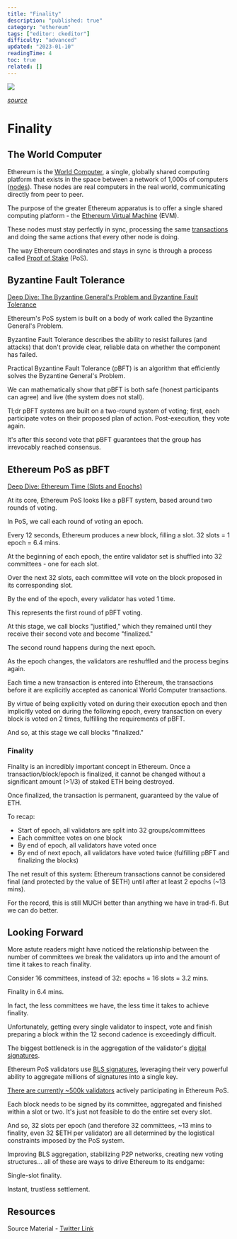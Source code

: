 ```yaml
---
title: "Finality"
description: "published: true"
category: "ethereum"
tags: ["editor: ckeditor"]
difficulty: "advanced"
updated: "2023-01-10"
readingTime: 4
toc: true
related: []
---
```


![](/images/finality-banner.png)

[*source*](https://holon.investments/ethereum-check-in/)

# Finality

## The World Computer

Ethereum is the [World Computer](https://inevitableeth.com/home/ethereum/world-computer), a single, globally shared computing platform that exists in the space between a network of 1,000s of computers ([nodes](https://inevitableeth.com/home/ethereum/node)). These nodes are real computers in the real world, communicating directly from peer to peer. 

The purpose of the greater Ethereum apparatus is to offer a single shared computing platform - the [Ethereum Virtual Machine](https://inevitableeth.com/home/ethereum/evm) (EVM).

These nodes must stay perfectly in sync, processing the same [transactions](/ethereum/transaction) and doing the same actions that every other node is doing.

The way Ethereum coordinates and stays in sync is through a process called [Proof of Stake](/ethereum/pos) (PoS).

## Byzantine Fault Tolerance

[Deep Dive: The Byzantine General's Problem and Byzantine Fault Tolerance](/concepts/bft) 

Ethereum's PoS system is built on a body of work called the Byzantine General's Problem.

Byzantine Fault Tolerance describes the ability to resist failures (and attacks) that don't provide clear, reliable data on whether the component has failed.

Practical Byzantine Fault Tolerance (pBFT) is an algorithm that efficiently solves the Byzantine General's Problem.

We can mathematically show that pBFT is both safe (honest participants can agree) and live (the system does not stall).

Tl;dr pBFT systems are built on a two-round system of voting; first, each participate votes on their proposed plan of action. Post-execution, they vote again.

It's after this second vote that pBFT guarantees that the group has irrevocably reached consensus.

## Ethereum PoS as pBFT

[Deep Dive: Ethereum Time (Slots and Epochs)](/ethereum/time)

At its core, Ethereum PoS looks like a pBFT system, based around two rounds of voting.

In PoS, we call each round of voting an epoch.

Every 12 seconds, Ethereum produces a new block, filling a slot. 32 slots = 1 epoch = 6.4 mins.

At the beginning of each epoch, the entire validator set is shuffled into 32 committees - one for each slot.

Over the next 32 slots, each committee will vote on the block proposed in its corresponding slot.

By the end of the epoch, every validator has voted 1 time.

This represents the first round of pBFT voting.

At this stage, we call blocks "justified," which they remained until they receive their second vote and become "finalized."

The second round happens during the next epoch.

As the epoch changes, the validators are reshuffled and the process begins again.

Each time a new transaction is entered into Ethereum, the transactions before it are explicitly accepted as canonical World Computer transactions.

By virtue of being explicitly voted on during their execution epoch and then implicitly voted on during the following epoch, every transaction on every block is voted on 2 times, fulfilling the requirements of pBFT.

And so, at this stage we call blocks "finalized."

### Finality

Finality is an incredibly important concept in Ethereum. Once a transaction/block/epoch is finalized, it cannot be changed without a significant amount (>1/3) of staked ETH being destroyed.

Once finalized, the transaction is permanent, guaranteed by the value of ETH.

To recap:

*   Start of epoch, all validators are split into 32 groups/committees
*   Each committee votes on one block
*   By end of epoch, all validators have voted once
*   By end of next epoch, all validators have voted twice (fulfilling pBFT and finalizing the blocks)

The net result of this system: Ethereum transactions cannot be considered final (and protected by the value of $ETH) until after at least 2 epochs (~13 mins).

For the record, this is still MUCH better than anything we have in trad-fi. But we can do better.

## Looking Forward

More astute readers might have noticed the relationship between the number of committees we break the validators up into and the amount of time it takes to reach finality.

Consider 16 committees, instead of 32: epochs = 16 slots = 3.2 mins.

Finality in 6.4 mins.

In fact, the less committees we have, the less time it takes to achieve finality.

Unfortunately, getting every single validator to inspect, vote and finish preparing a block within the 12 second cadence is exceedingly difficult.

The biggest bottleneck is in the aggregation of the validator's [digital signatures](/concepts/digital-signatures).

Ethereum PoS validators use [BLS signatures](/concepts/bls-signatures), leveraging their very powerful ability to aggregate millions of signatures into a single key.

[There are currently ~500k validators](https://beaconcha.in/) actively participating in Ethereum PoS.

Each block needs to be signed by its committee, aggregated and finished within a slot or two. It's just not feasible to do the entire set every slot.

And so, 32 slots per epoch (and therefore 32 committees, ~13 mins to finality, even 32 $ETH per validator) are all determined by the logistical constraints imposed by the PoS system.

Improving BLS aggregation, stabilizing P2P networks, creating new voting structures... all of these are ways to drive Ethereum to its endgame:

Single-slot finality.

Instant, trustless settlement.

## Resources

Source Material - [Twitter Link](https://twitter.com/logarithmicrex/status/1612871567394082817)

